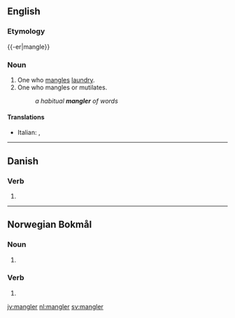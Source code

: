 ==English==

===Etymology===
{{-er|mangle}}

===Noun===
{{en-noun}}

# One who [[mangle]]s [[laundry]].
# One who mangles or mutilates.
#: ''a habitual '''mangler''' of words''

====Translations====
{{trans-top|person who mangles laundry}}
* Italian: {{t|it|manganatore|m}}, {{t|it|manganatrice|f}}
{{trans-mid}}
{{trans-bottom}}

----

==Danish==

===Verb===
{{head|da|verb form}}

# {{present tense of|mangle|lang=da}}

----
==Norwegian Bokmål==

===Noun===
{{head|nb|noun form|g=m}}

# {{inflection of|mangel||indefinite|p|lang=nb}}

===Verb===
{{head|nb|verb form}}

# {{form of|present tense|mangle|lang=nb}}

[[jv:mangler]]
[[nl:mangler]]
[[sv:mangler]]